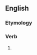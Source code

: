 ==English==

===Etymology===
{{suffix|en|marry|eth|nocat=1}}

===Verb===
{{head|en|verb form}}

# {{en-archaic third-person singular of|marry}}